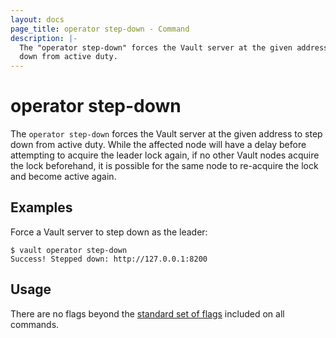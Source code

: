 ```yaml
---
layout: docs
page_title: operator step-down - Command
description: |-
  The "operator step-down" forces the Vault server at the given address to step
  down from active duty.
---
```


# operator step-down

The `operator step-down` forces the Vault server at the given address to step
down from active duty. While the affected node will have a delay before
attempting to acquire the leader lock again, if no other Vault nodes acquire the
lock beforehand, it is possible for the same node to re-acquire the lock and
become active again.

## Examples

Force a Vault server to step down as the leader:

```shell-session
$ vault operator step-down
Success! Stepped down: http://127.0.0.1:8200
```

## Usage

There are no flags beyond the [standard set of flags](/vault/docs/commands)
included on all commands.
